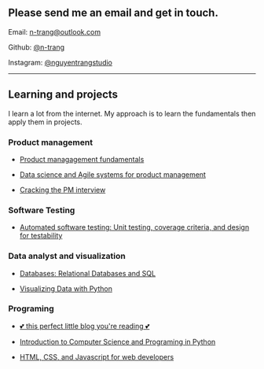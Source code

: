 
<Layout pageTitle = "Trang | Contact">

## Please send me an email and get in touch.

Email: <n-trang@outlook.com>

Github: [@n-trang](https://github.com/n-trang)

Instagram: [@nguyentrangstudio](https://instagram.com/nguyentrangstudio)

---

## Learning and projects
I learn a lot from the internet. My approach is to learn the fundamentals then apply them in projects.

### Product management
- [Product managagement fundamentals]()

- [Data science and Agile systems for product management]()

- [Cracking the PM interview]()

### Software Testing
- [Automated software testing: Unit testing, coverage criteria, and design for testability]()

### Data analyst and visualization
- [Databases: Relational Databases and SQL]()

- [Visualizing Data with Python]()

### Programing
- [💕 this perfect little blog you're reading 💕](/projects/portfolio)

- [Introduction to Computer Science and Programing in Python]()

- [HTML, CSS, and Javascript for web developers]()

</Layout>